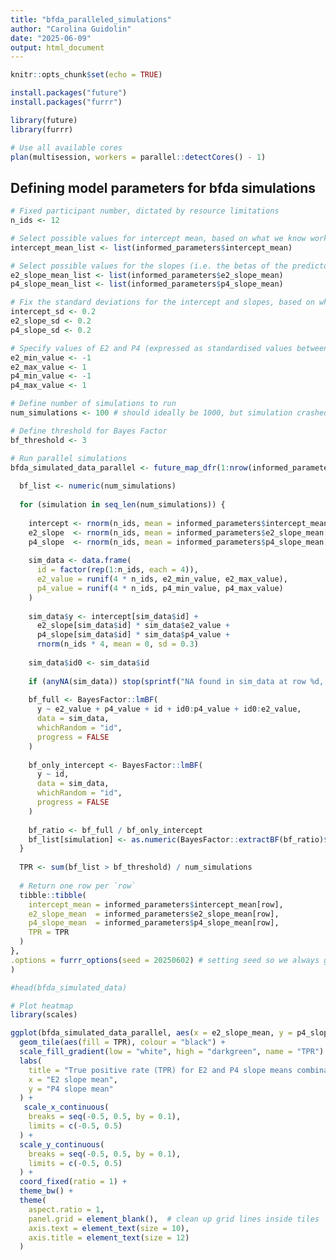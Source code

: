```yaml
---
title: "bfda_paralleled_simulations"
author: "Carolina Guidolin"
date: "2025-06-09"
output: html_document
---
```


```r
knitr::opts_chunk$set(echo = TRUE)
```

```r
install.packages("future")
install.packages("furrr")

```
```r
library(future)
library(furrr)

# Use all available cores
plan(multisession, workers = parallel::detectCores() - 1)

```

## Defining model parameters for bfda simulations
```r
# Fixed participant number, dictated by resource limitations
n_ids <- 12 

# Select possible values for intercept mean, based on what we know worked from informed_data_simulation
intercept_mean_list <- list(informed_parameters$intercept_mean)

# Select possible values for the slopes (i.e. the betas of the predictors), based on what we know worked from informed_data_simulation
e2_slope_mean_list <- list(informed_parameters$e2_slope_mean)
p4_slope_mean_list <- list(informed_parameters$p4_slope_mean)

# Fix the standard deviations for the intercept and slopes, based on what we know worked
intercept_sd <- 0.2
e2_slope_sd <- 0.2
p4_slope_sd <- 0.2

# Specify values of E2 and P4 (expressed as standardised values between -1 and 1)
e2_min_value <- -1
e2_max_value <- 1
p4_min_value <- -1
p4_max_value <- 1

# Define number of simulations to run
num_simulations <- 100 # should ideally be 1000, but simulation crashed when trying values >10 

# Define threshold for Bayes Factor 
bf_threshold <- 3
```

```r
# Run parallel simulations
bfda_simulated_data_parallel <- future_map_dfr(1:nrow(informed_parameters), function(row) {
  
  bf_list <- numeric(num_simulations)
  
  for (simulation in seq_len(num_simulations)) {
    
    intercept <- rnorm(n_ids, mean = informed_parameters$intercept_mean[row], sd = intercept_sd)
    e2_slope  <- rnorm(n_ids, mean = informed_parameters$e2_slope_mean[row], sd = e2_slope_sd)
    p4_slope  <- rnorm(n_ids, mean = informed_parameters$p4_slope_mean[row], sd = p4_slope_sd)
    
    sim_data <- data.frame(
      id = factor(rep(1:n_ids, each = 4)),
      e2_value = runif(4 * n_ids, e2_min_value, e2_max_value),
      p4_value = runif(4 * n_ids, p4_min_value, p4_max_value)
    )
    
    sim_data$y <- intercept[sim_data$id] +
      e2_slope[sim_data$id] * sim_data$e2_value +
      p4_slope[sim_data$id] * sim_data$p4_value +
      rnorm(n_ids * 4, mean = 0, sd = 0.3)
    
    sim_data$id0 <- sim_data$id
    
    if (anyNA(sim_data)) stop(sprintf("NA found in sim_data at row %d, simulation %d", row, simulation))
    
    bf_full <- BayesFactor::lmBF(
      y ~ e2_value + p4_value + id + id0:p4_value + id0:e2_value,
      data = sim_data,
      whichRandom = "id",
      progress = FALSE
    )
    
    bf_only_intercept <- BayesFactor::lmBF(
      y ~ id,
      data = sim_data,
      whichRandom = "id",
      progress = FALSE
    )
    
    bf_ratio <- bf_full / bf_only_intercept
    bf_list[simulation] <- as.numeric(BayesFactor::extractBF(bf_ratio)$bf)
  }
  
  TPR <- sum(bf_list > bf_threshold) / num_simulations
  
  # Return one row per `row`
  tibble::tibble(
    intercept_mean = informed_parameters$intercept_mean[row],
    e2_slope_mean  = informed_parameters$e2_slope_mean[row],
    p4_slope_mean  = informed_parameters$p4_slope_mean[row],
    TPR = TPR
  )
},
.options = furrr_options(seed = 20250602) # setting seed so we always get the same thing 
)

#head(bfda_simulated_data)

```

```r
# Plot heatmap
library(scales)

ggplot(bfda_simulated_data_parallel, aes(x = e2_slope_mean, y = p4_slope_mean)) +
  geom_tile(aes(fill = TPR), colour = "black") +
  scale_fill_gradient(low = "white", high = "darkgreen", name = "TPR") +
  labs(
    title = "True positive rate (TPR) for E2 and P4 slope means combinations",
    x = "E2 slope mean",
    y = "P4 slope mean"
  ) +
   scale_x_continuous(
    breaks = seq(-0.5, 0.5, by = 0.1),
    limits = c(-0.5, 0.5)
  ) +
  scale_y_continuous(
    breaks = seq(-0.5, 0.5, by = 0.1),
    limits = c(-0.5, 0.5)
  ) +
  coord_fixed(ratio = 1) +
  theme_bw() +
  theme(
    aspect.ratio = 1,
    panel.grid = element_blank(),  # clean up grid lines inside tiles
    axis.text = element_text(size = 10),
    axis.title = element_text(size = 12)
  )

```

